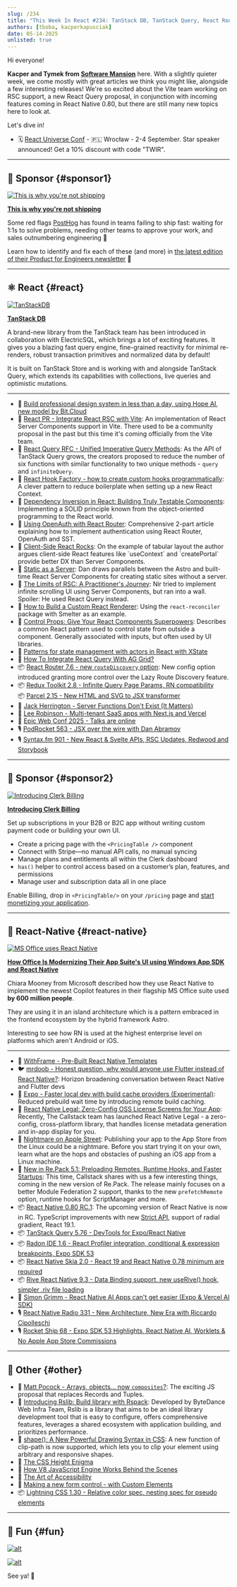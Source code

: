 ```yaml
---
slug: /234
title: "This Week In React #234: TanStack DB, TanStack Query, React Router, Redux Toolkit, Parcel | 0.80 RC, Expo, RN Legal, Re.Pack, Skia 2.0, Radon IDE, Rive RN | Rslib, Lightning CSS, shape(), Accessibility"
authors: [tboba, kacperkapusciak]
date: 05-14-2025
unlisted: true
---
```


Hi everyone!

**Kacper and Tymek from [Software Mansion](https://swmansion.com/?utm_source=thisweekinreact)** here. With a slightly quieter week, we come mostly with great articles we think you might like, alongside a few interesting releases\! We're so excited about the Vite team working on RSC support, a new React Query proposal, in conjunction with incoming features coming in React Native 0.80, but there are still many new topics here to look at.

Let's dive in\!

- 🗓 [React Universe Conf](https://www.reactuniverseconf.com/?utm_campaign=RUC2025&utm_source=TWIRpartnership&utm_content=savethedate) - 🇵🇱 Wrocław - 2-4 September. Star speaker announced! Get a 10% discount with code "TWIR".

<!-- truncate -->


<Support />

---

## 💸 Sponsor {#sponsor1}

[![This is why you're not shipping](/emails/issues/234/posthog.jpg)](https://go.posthog.com/twir-may14)

**[This is why you're not shipping](https://go.posthog.com/twir-may14)**

Some red flags [PostHog](https://go.posthog.com/twir-may14-ph) has found in teams failing to ship fast: waiting for 1:1s to solve problems, needing other teams to approve your work, and sales outnumbering engineering 🚩

Learn how to identify and fix each of these (and more) in [the latest edition of their Product for Engineers newsletter](https://go.posthog.com/twir-may14) 💪

---

## ⚛️ React {#react}

[![TanStackDB](/emails/issues/234/tanstackdb.jpg)](https://github.com/TanStack/db)

**[TanStack DB](https://github.com/TanStack/db)**

A brand-new library from the TanStack team has been introduced in collaboration with ElectricSQL, which brings a lot of exciting features. It gives you a blazing fast query engine, fine-grained reactivity for minimal re-renders, robust transaction primitives and normalized data by default\!

It is built on TanStack Store and is working with and alongside TanStack Query, which extends its capabilities with collections, live queries and optimistic mutations.

---

- 💸 [Build professional design system in less than a day, using Hope AI, new model by Bit.Cloud](https://bit.cloud/solutions/design-systems?utm_source=ThisWeekInReact&campaign=DesignSystem)
- 👀 [React PR \- Integrate React RSC with Vite](https://github.com/facebook/react/pull/33152): An implementation of React Server Components support in Vite. There used to be a community proposal in the past but this time it's coming officially from the Vite team.
- 👀 [React Query RFC \- Unified Imperative Query Methods](https://github.com/TanStack/query/discussions/9135): As the API of TanStack Query grows, the creators proposed to reduce the number of six functions with similar functionality to two unique methods \- `query` and `infiniteQuery`.
- 📜 [React Hook Factory \- how to create custom hooks programmatically](https://tylur.blog/react-hook-factory/): A clever pattern to reduce boilerplate when setting up a new React Context.
- 📜 [Dependency Inversion in React: Building Truly Testable Components](https://cekrem.github.io/posts/dependency-inversion-in-react/): Implementing a SOLID principle known from the object-oriented programming to the React world.
- 📜 [Using OpenAuth with React Router](https://seanpaulcampbell.com/blog/openauth-react-router/): Comprehensive 2-part article explaining how to implement authentication using React Router, OpenAuth and SST.
- 📜 [Client-Side React Rocks](https://marmelab.com/blog/2025/05/09/client-side-react-rocks.html): On the example of tabular layout the author argues client-side React features like \`useContext\` and \`createPortal\` provide better DX than Server Components.
- 📜 [Static as a Server](https://overreacted.io/static-as-a-server/): Dan draws parallels between the Astro and built-time React Server Components for creating static sites without a server.
- 📜 [The Limits of RSC: A Practitioner's Journey](https://www.nirtamir.com/articles/the-limits-of-rsc-a-practitioners-journey): Nir tried to implement infinite scrolling UI using Server Components, but ran into a wall. Spoiler: He used React Query instead.
- 📜 [How to Build a Custom React Renderer](https://blog.swmansion.com/how-to-build-a-custom-react-renderer-595dc4a9cb1c): Using the `react-reconciler` package with Smelter as an example.
- 📜 [Control Props: Give Your React Components Superpowers](https://www.epicreact.dev/control-props-give-your-react-components-superpowers-xitiw): Describes a common React pattern used to control state from outside a component. Generally associated with inputs, but often used by UI libraries.
- 📜 [Patterns for state management with actors in React with XState](https://www.typeonce.dev/article/patterns-for-state-management-with-actors-in-react-with-xstate)
- 📜 [How To Integrate React Query With AG Grid?](https://scientyficworld.org/how-to-integrate-react-query-with-ag-grid/)
- 📦 [React Router 7.6 \- new `routeDiscovery` option](https://github.com/remix-run/react-router/blob/main/CHANGELOG.md#v760): New config option introduced granting more control over the Lazy Route Discovery feature.
- 📦 [Redux Toolkit 2.8 \- Infinite Query Page Params, RN compatibility](https://github.com/reduxjs/redux-toolkit/releases/tag/v2.8.0)  
  📦 [Parcel 2.15 \- New HTML and SVG to JSX transformer](https://parceljs.org/blog/v2-15-0/)
- 🎥 [Jack Herrington \- Server Functions Don't Exist (It Matters)](https://www.youtube.com/watch?v=FPJvlhee04E)
- 🎥 [Lee Robinson \- Multi-tenant SaaS apps with Next.js and Vercel](https://www.youtube.com/watch?v=vVYlCnNjEWA)
- 🎥 [Epic Web Conf 2025 \- Talks are online](https://www.epicweb.dev/talks)
- 🎙️ [PodRocket 563 \- JSX over the wire with Dan Abramov](https://podrocket.logrocket.com/jsx-over-the-wire-dan-abramov)
- 🎙️ [Syntax.fm 901 \- New React & Svelte APIs, RSC Updates, Redwood and Storybook](https://syntax.fm/show/901/js-news-new-react-and-svelte-apis-rsc-updates-redwood-and-storybook)

<SubscribeFormEmbed placement="middle" />

---

## 💸 Sponsor {#sponsor2}

[![Introducing Clerk Billing](/emails/issues/234/clerk.jpg)](https://go.clerk.com/LphCouG)

**[Introducing Clerk Billing](https://go.clerk.com/LphCouG)**

Set up subscriptions in your B2B or B2C app without writing custom payment code or building your own UI.

- Create a pricing page with the `<PricingTable />` component
- Connect with Stripe—no manual API calls, no manual syncing
- Manage plans and entitlements all within the Clerk dashboard
- `has()` helper to control access based on a customer’s plan, features, and permissions
- Manage user and subscription data all in one place

Enable Billing, drop in `<PricingTable/>` on your `/pricing` page and [start monetizing your application](https://go.clerk.com/LphCouG).

---

## 📱 React-Native {#react-native}

[![MS Office uses React Native](/emails/issues/234/microsoft-uses-react-native.png)](https://devblogs.microsoft.com/react-native/2025-05-09-office-modernize/)

**[How Office Is Modernizing Their App Suite's UI using Windows App SDK and React Native](https://devblogs.microsoft.com/react-native/2025-05-09-office-modernize/)**

Chiara Mooney from Microsoft described how they use React Native to implement the newest Copilot features in their flagship MS Office suite used **by 600 million people**.

They are using it in an island architecture which is a pattern embraced in the frontend ecosystem by the hybrid framework Astro.

Interesting to see how RN is used at the highest enterprise level on platforms which aren't Android or iOS.

---

- 💸 [WithFrame - Pre-Built React Native Templates](https://withfra.me)
- 🐦 [mrdoob \- Honest question, why would anyone use Flutter instead of React Native?](https://x.com/mrdoob/status/1920861880911884771): Horizon broadening conversation between React Native and Flutter devs
- 📜 [Expo \- Faster local dev with build cache providers (Experimental)](https://expo.dev/blog/build-cache-providers-in-expo): Reduced prebuild wait time by introducing remote build caching.
- 📜 [React Native Legal: Zero-Config OSS License Screens for Your App](https://www.callstack.com/blog/react-native-legal-acknowledge-open-source-libraries-in-your-app?utm_campaign=Open_Source&utm_source=twitter&utm_medium=social&utm_content=post_13_05_2025): Recently, The Callstack team has launched React Native Legal \- a zero-config, cross-platform library, that handles license metadata generation and in-app display for you.
- 📜 [Nightmare on Apple Street](https://byk.im/posts/apple-code-signing-x-platform/): Publishing your app to the App Store from the Linux could be a nightmare. Before you start trying it on your own, learn what are the hops and obstacles of pushing an iOS app from a Linux machine.
- 📜 [New in Re.Pack 5.1: Preloading Remotes, Runtime Hooks, and Faster Startups](https://www.callstack.com/blog/new-in-re-pack-5-1): This time, Callstack shares with us a few interesting things, coming in the new version of Re.Pack. The release mainly focuses on a better Module Federation 2 support, thanks to the new `prefetchRemote` option, runtime hooks for ScriptManager and more.
- 📦 [React Native 0.80 RC.1](https://github.com/facebook/react-native/releases/tag/v0.80.0-rc.1): The upcoming version of React Native is now in RC. TypeScript improvements with new [Strict API](https://github.com/react-native-community/discussions-and-proposals/blob/main/proposals/0894-deprecate-subpath-imports.md#parallel-effort-strict-typescript-api), support of radial gradient, React 19.1.
- 📦 [TanStack Query 5.76 \- DevTools for Expo/React Native](https://github.com/TanStack/query/releases/tag/v5.76.0)
- 📦 [Radon IDE 1.6 \- React Profiler integration, conditional & expression breakpoints, ​Expo SDK 53](https://github.com/software-mansion/radon-ide/releases/tag/v1.6.0)
- 📦 [React Native Skia 2.0 \- React 19 and React Native 0.78 minimum are required](https://github.com/Shopify/react-native-skia/releases/tag/v2.0.0)
- 📦 [Rive React Native 9.3 \- Data Binding support, new useRive() hook, simpler .riv file loading](https://github.com/rive-app/rive-react-native/releases/tag/v9.3.0)
- 🎥 [Simon Grimm \- React Native AI Apps can't get easier (Expo & Vercel AI SDK)](https://www.youtube.com/watch?v=W9bbVJwCyqo)
- 🎙️ [React Native Radio 331 \- New Architecture, New Era with Riccardo Cipolleschi](https://infinite.red/react-native-radio/rnr-331-new-architecture-new-era-with-riccardo-cipolleschi)
- 🎙️ [Rocket Ship 68 \- Expo SDK 53 Highlights, React Native AI, Worklets & No Apple App Store Commissions](https://podcast.galaxies.dev/episodes/068-expo-sdk-53-highlights-react-native-ai-worklets-no-apple-app-store-commissions)

---

## 🔀 Other {#other}

- 🎥 [Matt Pocock \- Arrays, objects... now `composites`?](https://www.youtube.com/watch?v=hFenspfGLTk): The exciting JS proposal that replaces Records and Tuples.
- 📜 [Introducing Rslib: Build library with Rspack](https://lib.rsbuild.dev/blog/introducing-rslib): Developed by ByteDance Web Infra Team, Rslib is a library that aims to be an ideal library development tool that is easy to configure, offers comprehensive features, leverages a shared ecosystem with application building, and prioritizes performance.
- 📜 [shape(): A New Powerful Drawing Syntax in CSS](https://frontendmasters.com/blog/shape-a-new-powerful-drawing-syntax-in-css/): A new function of clip-path is now supported, which lets you to clip your element using arbitrary and responsive shapes.
- 📜 [The CSS Height Enigma](https://www.joshwcomeau.com/css/height-enigma/)
- 📜 [How V8 JavaScript Engine Works Behind the Scenes](https://www.deepintodev.com/blog/how-v8-javascript-engine-works-behind-the-scenes)
- 📜 [The Art of Accessibility](https://playfulprogramming.com/collections/art-of-accessibility)
- 📜 [Making a new form control \- with Custom Elements](https://plainvanillaweb.com/blog/articles/2025-05-09-form-control/)
- 📦 [Lightning CSS 1.30 \- Relative color spec, nesting spec for pseudo elements](https://github.com/parcel-bundler/lightningcss/releases/tag/v1.30.0)

---

## 🤭 Fun {#fun}

[![alt](/emails/issues/234/meme.png)](https://x.com/adamwathan/status/1922002165884682690)

[![alt](/emails/issues/234/meme2.png)](https://x.com/Baconbrix/status/1922134704330854557)

See ya! 👋

